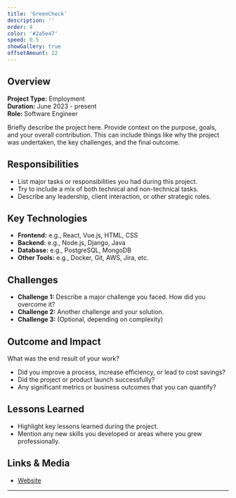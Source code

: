 ```yaml
---
title: 'GreenCheck'
description: ''
order: 4
color: '#2a5e47'
speed: 0.5
showGallery: true
offsetAmount: 22
---
```


## Overview

**Project Type:** Employment  
**Duration:** June 2023 - present  
**Role:** Software Engineer  

Briefly describe the project here. Provide context on the purpose, goals, and your overall contribution. This can include things like why the project was undertaken, the key challenges, and the final outcome.

## Responsibilities

- List major tasks or responsibilities you had during this project.
- Try to include a mix of both technical and non-technical tasks.
- Describe any leadership, client interaction, or other strategic roles.


## Key Technologies

- **Frontend:** e.g., React, Vue.js, HTML, CSS
- **Backend:** e.g., Node.js, Django, Java
- **Database:** e.g., PostgreSQL, MongoDB
- **Other Tools:** e.g., Docker, Git, AWS, Jira, etc.

## Challenges

- **Challenge 1:** Describe a major challenge you faced. How did you overcome it?  
- **Challenge 2:** Another challenge and your solution.  
- **Challenge 3:** (Optional, depending on complexity)

## Outcome and Impact

What was the end result of your work?  
- Did you improve a process, increase efficiency, or lead to cost savings?  
- Did the project or product launch successfully?  
- Any significant metrics or business outcomes that you can quantify?

## Lessons Learned

- Highlight key lessons learned during the project.
- Mention any new skills you developed or areas where you grew professionally.

## Links & Media

- [Website](https://www.bjss.com/)

---
